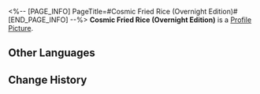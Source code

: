 <%-- [PAGE_INFO]
PageTitle=#Cosmic Fried Rice (Overnight Edition)#
[END_PAGE_INFO] --%>
{{Item Infobox
|id          = 140402
|image       = Item Cosmic Fried Rice (Overnight Edition).png
|type        = Mission Item
|invCategory = 
|rarity      = 3
|effect      = 
|description = The researchers' favorite work meal. It's not very fresh and not very clean. One wonders whether one will see the Aeons after eating it.
}}
'''Cosmic Fried Rice (Overnight Edition)''' is a [[Profile Picture]].

==Other Languages==
{{Other Languages
|en   = Cosmic Fried Rice (Overnight Edition)
|zhs  = 大宇宙炒饭（隔夜版）
|zht  = 大宇宙炒飯（隔夜版）
|ja   = 一晩置いた大宇宙チャーハン
|ko   = 대우주 볶음밥(하룻밤 지난 버전)
|es   = Arroz frito cósmico (del día anterior)
|fr   = Riz frit cosmique (édition avant-veille)
|ru   = Космический жареный рис (вчерашний)
|th   = Cosmic Fried Rice (แบบข้ามคืน)
|vi   = Cơm Chiên Đại Vũ Trụ (Loại Qua Đêm)
|de   = Kosmischer Bratreis (vom Vortag)
|id   = Cosmic Fried Rice (Nasi Sisa Semalam)
|pt   = Arroz Frito Cósmico (Edição Noturna)
}}

==Change History==
{{Change History|1.6}}